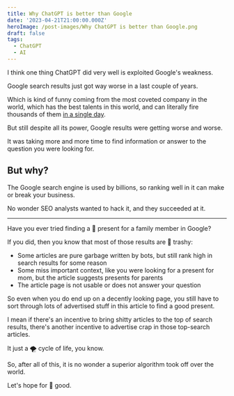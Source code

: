 ```yaml
---
title: Why ChatGPT is better than Google
date: '2023-04-21T21:00:00.000Z'
heroImage: /post-images/Why ChatGPT is better than Google.png
draft: false
tags:
  - ChatGPT
  - AI
---
```




I think one thing ChatGPT did very well is exploited Google's weakness.

Google search results just got way worse in a last couple of years.

Which is kind of funny coming from the most coveted company in the world, which has  the best talents in this world, and can literally fire thousands of them [in a single day](https://www.bbc.com/news/technology-64346921).

But still despite all its power, Google results were getting worse and worse.

It was taking more and more time to find information or answer to the question you were looking for.

## But why?

The Google search engine is used by billions, so ranking well in it can make or break your business.

No wonder SEO analysts wanted to hack it, and they succeeded at it.

***

Have you ever tried finding a 🎁 present for a family member in Google?

If you did, then you know that most of those results are 🚮 trashy:

* Some articles are pure garbage written by bots, but still rank high in search results for some reason
* Some miss important context, like you were looking for a present for mom, but the article suggests presents for parents
* The article page is not usable or does not answer your question

So even when you do end up on a decently looking page, you still have to sort through lots of advertised stuff in this article to find a good present.

I mean if there's an incentive to bring shitty articles to the top of search results, there's another incentive to advertise crap in those top-search articles.

It just a 🌪 cycle of life, you know.

So, after all of this, it is no wonder a superior algorithm took off over the world. 

Let's hope for 🤞 good.
